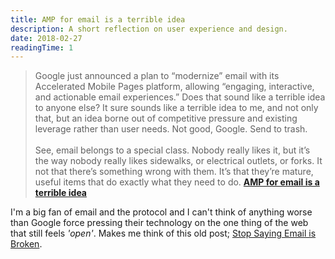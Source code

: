 ```yaml
---
title: AMP for email is a terrible idea
description: A short reflection on user experience and design.
date: 2018-02-27
readingTime: 1
---
```


>Google just announced a plan to “modernize” email with its Accelerated Mobile Pages platform, allowing “engaging, interactive, and actionable email experiences.” Does that sound like a terrible idea to anyone else? It sure sounds like a terrible idea to me, and not only that, but an idea borne out of competitive pressure and existing leverage rather than user needs. Not good, Google. Send to trash.<br /><br />See, email belongs to a special class. Nobody really likes it, but it’s the way nobody really likes sidewalks, or electrical outlets, or forks. It not that there’s something wrong with them. It’s that they’re mature, useful items that do exactly what they need to do. **[AMP for email is a terrible idea](https://techcrunch.com/2018/02/13/amp-for-email-is-a-terrible-idea/)**

I'm a big fan of email and the protocol and I can't think of anything worse than Google force pressing their technology on the one thing of the web that still feels <i>'open'</i>. Makes me think of this old post; [Stop Saying Email is Broken](/emailbroken).